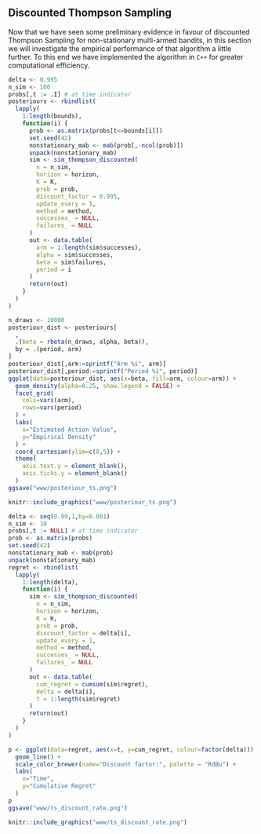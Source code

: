 ## Discounted Thompson Sampling {#disc}

Now that we have seen some preliminary evidence in favour of discounted Thompson Sampling for non-stationary multi-armed bandits, in this section we will investigate the empirical performance of that algorithm a little further. To this end we have implemented the algorithm in `C++` for greater computational efficiency.

```r
delta <- 0.995
n_sim <- 100
probs[,t := .I] # at time indicator
posteriours <- rbindlist(
  lapply(
    1:length(bounds),
    function(i) {
      prob <- as.matrix(probs[t<=bounds[i]])
      set.seed(42)
      nonstationary_mab <- mab(prob[,-ncol(prob)])
      unpack(nonstationary_mab)
      sim <- sim_thompson_discounted(
        n = n_sim,
        horizon = horizon,
        K = K,
        prob = prob,
        discount_factor = 0.995,
        update_every = 1,
        method = method,
        successes_ = NULL,
        failures_ = NULL
      )
      out <- data.table(
        arm = 1:length(sim$successes),
        alpha = sim$successes,
        beta = sim$failures,
        period = i
      )
      return(out)
    }
  )
)

```

```r
n_draws <- 10000
posteriour_dist <- posteriours[
  ,
  .(beta = rbeta(n_draws, alpha, beta)),
  by = .(period, arm)
]
posteriour_dist[,arm:=sprintf("Arm %i", arm)]
posteriour_dist[,period:=sprintf("Period %i", period)]
ggplot(data=posteriour_dist, aes(x=beta, fill=arm, colour=arm)) +
  geom_density(alpha=0.25, show.legend = FALSE) +
  facet_grid(
    cols=vars(arm),
    rows=vars(period)
  ) +
  labs(
    x="Estimated Action Value",
    y="Empirical Density"
  ) +
  coord_cartesian(ylim=c(0,5)) +
  theme(
    axis.text.y = element_blank(),
    axis.ticks.y = element_blank()
  )
ggsave("www/posteriour_ts.png")
```

```r
knitr::include_graphics("www/posteriour_ts.png")
```


```r
delta <- seq(0.99,1,by=0.001)
n_sim <- 10
probs[,t := NULL] # at time indicator
prob <- as.matrix(probs)
set.seed(42)
nonstationary_mab <- mab(prob)
unpack(nonstationary_mab)
regret <- rbindlist(
  lapply(
    1:length(delta),
    function(i) {
      sim <- sim_thompson_discounted(
        n = n_sim,
        horizon = horizon,
        K = K,
        prob = prob,
        discount_factor = delta[i],
        update_every = 1,
        method = method,
        successes_ = NULL,
        failures_ = NULL
      )
      out <- data.table(
        cum_regret = cumsum(sim$regret),
        delta = delta[i],
        t = 1:length(sim$regret)
      )
      return(out)
    }
  )
)
```

```r
p <- ggplot(data=regret, aes(x=t, y=cum_regret, colour=factor(delta))) +
  geom_line() +
  scale_color_brewer(name="Discount factor:", palette = "RdBu") +
  labs(
    x="Time",
    y="Cumulative Regret"
  )
p
ggsave("www/ts_discount_rate.png")
```


```r
knitr::include_graphics("www/ts_discount_rate.png")
```
